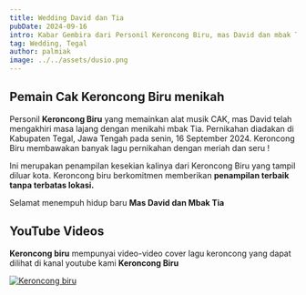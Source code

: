 ```yaml
---
title: Wedding David dan Tia
pubDate: 2024-09-16
intro: Kabar Gembira dari Personil Keroncong Biru, mas David dan mbak Tia, selamat menikah !
tag: Wedding, Tegal
author: palmiak
image: ../../assets/dusio.png
---
```


## Pemain Cak Keroncong Biru menikah

Personil **Keroncong Biru** yang memainkan alat musik CAK, mas David telah mengakhiri masa lajang dengan menikahi mbak Tia. Pernikahan diadakan di Kabupaten Tegal, Jawa Tengah pada senin, 16 September 2024. Keroncong Biru membawakan banyak lagu pernikahan dengan meriah dan seru !

Ini merupakan penampilan kesekian kalinya dari Keroncong Biru yang tampil diluar kota. Keroncong biru berkomitmen memberikan **penampilan terbaik tanpa terbatas lokasi.** 

Selamat menempuh hidup baru **Mas David dan Mbak Tia** 
## YouTube Videos

**Keroncong biru** mempunyai video-video cover lagu keroncong yang dapat dilihat di kanal youtube kami **Keroncong Biru**


[![Keroncong biru](https://img.youtube.com/vi/ByKtic9FSbY/maxresdefault.jpg)](https://www.youtube.com/watch?v=ByKtic9FSbY)

